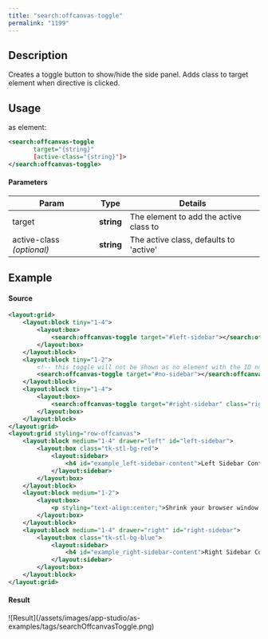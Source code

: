```yaml
---
title: "search:offcanvas-toggle"
permalink: "1199"
---
```


## Description

Creates a toggle button to show/hide the side panel. Adds class to
target element when directive is clicked.

## Usage

as element:

```xml
<search:offcanvas-toggle
       target="{string}"
       [active-class="{string}"]>
</search:offcanvas-toggle>
```

#### Parameters

| Param | Type | Details |
| --- | --- | --- |
| target | **string** | The element to add the active class to |
| active-class  *(optional)* | **string** | The active class, defaults to 'active' |

## Example

#### Source

```xml
<layout:grid>
    <layout:block tiny="1-4">
        <layout:box>
            <search:offcanvas-toggle target="#left-sidebar"></search:offcanvas-toggle>
        </layout:box>
    </layout:block>
    <layout:block tiny="1-2">
        <!-- this toggle will not be shown as no element with the ID no-sidebar exists -->
        <search:offcanvas-toggle target="#no-sidebar"></search:offcanvas-toggle>
    </layout:block>
    <layout:block tiny="1-4">
        <layout:box>
            <search:offcanvas-toggle target="#right-sidebar" class="right"></search:offcanvas-toggle>
        </layout:box>
    </layout:block>
</layout:grid>
<layout:grid styling="row-offcanvas">
    <layout:block medium="1-4" drawer="left" id="left-sidebar">
        <layout:box class="tk-stl-bg-red">
            <layout:sidebar>
                <h4 id="example_left-sidebar-content">Left Sidebar Content</h4>
            </layout:sidebar>
        </layout:box>
    </layout:block>
    <layout:block medium="1-2">
        <layout:box>
            <p styling="text-align:center;">Shrink your browser window to toggle sidebars</p>
        </layout:box>
    </layout:block>
    <layout:block medium="1-4" drawer="right" id="right-sidebar">
        <layout:box class="tk-stl-bg-blue">
            <layout:sidebar>
                <h4 id="example_right-sidebar-content">Right Sidebar Content</h4>
            </layout:sidebar>
        </layout:box>
    </layout:block>
</layout:grid>
```

#### Result

<Frame>![Result](/assets/images/app-studio/as-examples/tags/searchOffcanvasToggle.png)</Frame>